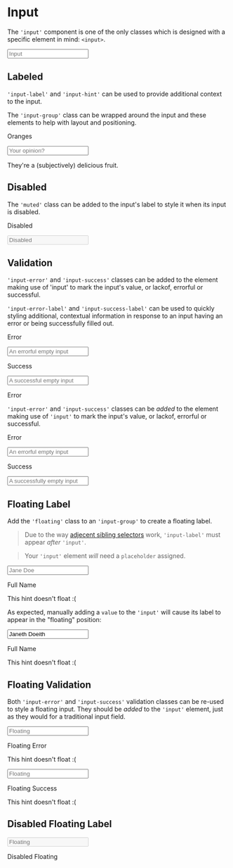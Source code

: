 
<Meta title="Components/Input" />

# Input

The `'input'` component is one of the only classes which is designed with a specific element in mind: `<input>`.

<Canvas>
  <Story name="Default">
    <input className="input" placeholder="Input" />
  </Story>
</Canvas>

## Labeled

`'input-label'` and `'input-hint'` can be used to provide additional context to the input.

The `'input-group'` class can be wrapped around the input and these elements to help with layout and positioning.

<Canvas>
  <Story name="Labeled">
    <label className="input-group">
      <p className="input-label">Oranges</p>
      <input className="input" placeholder="Your opinion?" />
      <p className="input-hint">They're a (subjectively) delicious fruit.</p>
    </label>
  </Story>
</Canvas>

## Disabled

The `'muted'` class can be added to the input's label to style it when its input is disabled.

<Canvas>
  <Story name="Disabled">
    <label className="input-group">
      <p className="muted">Disabled</p>
      <input className="input" disabled placeholder="Disabled" />
    </label>
  </Story>
</Canvas>

## Validation

`'input-error'` and `'input-success'` classes can be added to the element making use of 'input' to mark the input's value, or lackof, errorful or successful.

`'input-error-label'` and `'input-success-label'` can be used to quickly styling additional, contextual information in response to an input having an error or being successfully filled out.

<Canvas>
  <Story name="Error">
    <label className="input-group">
      <p className="input-label">Error</p>
      <input className="input input-error" placeholder="An errorful empty input" />
      <p className="input-error-label>Oh no! An error!</p>
    </label>
  </Story>
</Canvas>

<Canvas>
  <Story name="Success">
    <label className="input-group">
      <p className="input-label">Success</p>
      <input className="input input-success" placeholder="A successful empty input" />
      <p className="input-success-label>It is a success!</p>
    </label>
  </Story>
</Canvas>

### Error

`'input-error'` and `'input-success'` classes can be *added* to the element making use of `'input'` to mark the input's value, or lackof,
errorful or successful.

<Canvas>
  <Story name="Error">
    <label className="input-group">
      <p className="input-label">Error</p>
      <input className="input input-error" placeholder="An errorful empty input" />
    </label>
  </Story>
</Canvas>

<Canvas>
  <Story name="Success">
    <label className="input-group">
      <p className="input-label">Success</p>
      <input className="input input-success" placeholder="A successfully empty input" />
    </label>
  </Story>
</Canvas>

## Floating Label

Add the `'floating'` class to an `'input-group'` to create a floating label.

> Due to the way [adjecent sibling selectors](https://developer.mozilla.org/en-US/docs/Web/CSS/Adjacent_sibling_combinator) work, `'input-label'` must appear *after* `'input'`.

> Your `'input'` element *will* need a `placeholder` assigned.

<Canvas>
  <Story name="Floating Label">
    <label className="input-group floating">
      <input autoComplete="name" className="input" placeholder="Jane Doe" />
      <p className="input-label">Full Name</p>
      <p className="input-hint">This hint doesn't float :(</p>
    </label>
  </Story>
</Canvas>

As expected, manually adding a `value` to the `'input'` will cause its label to appear in the "floating" position:

<Canvas>
  <Story name="Floating Label w/ Value">
    <label className="input-group floating">
      <input autoComplete="name" className="input" placeholder="Jane Doe" value="Janeth Doeith" />
      <p className="input-label">Full Name</p>
      <p className="input-hint">This hint doesn't float :(</p>
    </label>
  </Story>
</Canvas>

## Floating Validation

Both `'input-error'` and `'input-success'` validation classes can be re-used to style a floating input.
They should be *added* to the `'input'` element, just as they would for a traditional input field.

<Canvas>
  <Story name="Floating Error">
    <label className="input-group floating">
      <input className="input input-error" placeholder="Floating" />
      <p className="input-label">Floating Error</p>
      <p className="input-hint">This hint doesn't float :(</p>
    </label>
  </Story>
</Canvas>

<Canvas>
  <Story name="Floating Success">
    <label className="input-group floating">
      <input className="input input-success" placeholder="Floating" />
      <p className="input-label">Floating Success</p>
      <p className="input-hint">This hint doesn't float :(</p>
    </label>
  </Story>
</Canvas>

## Disabled Floating Label

<Canvas>
  <Story name="Disabled Floating Label">
    <label className="input-group floating">
      <input className="input" disabled placeholder="Floating" />
      <p className="input-label">Disabled Floating</p>
    </label>
  </Story>
</Canvas>
